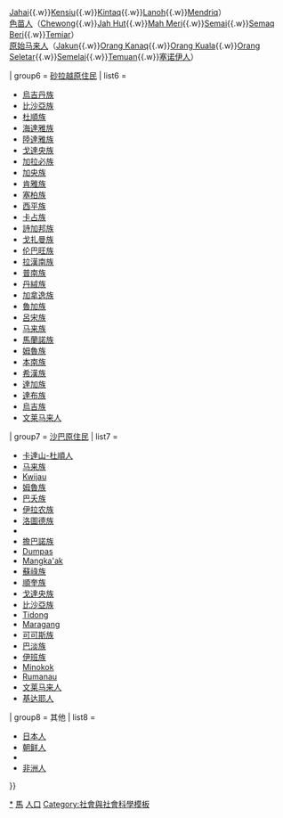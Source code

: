 {{Navbox 
| name  = 马来西亚人口
| image = [[File:Flag of Malaysia.svg|right|80px|Flag of Malaysia]]
| title = [[File:Flag of Malaysia.svg|20x20px|link=|alt=]][[马来西亚人口|马来西亚族群]]
|state = {{{state|autocollapse}}}
|bodyclass = hlist
|above=
*[[马来西亚人]]
*[[海外马来西亚人]]
| style = text-align:left;
| color = #ccccff
| listclass = hlist

| group1 = [[馬來西亞馬來人|馬來族]]
| list1 =
* {{tsl|id|Banjar Malaysia|班加人}}
* [[廖內群島|廖內人]]
* [[爪哇語|爪哇人]]
* [[布吉人]]
* [[米南加保人]]
* [[馬都拉人]]
* [[棉蘭語|棉蘭人]]
* [[亞齊人]]
* [[科科斯群島馬來人#科科斯群島馬來人在馬來西亞|科科斯馬來人]]

| group2 = [[馬來西亞華人|華族]]
| list2 = 
* [[閩南人|福建人]]
* [[客家人]]
* [[廣府人]]
* [[潮州人]]
* [[福州人]]
* [[海南話|海南人]]
* [[閩東民系|福清人]] 
* [[興化人]] 
* [[廣西人]]
* [[三江人]]

| group3 = [[馬來西亞印度人|印度族]]
| list3 = 
* [[馬來西亞坦米爾人|淡米爾人]]
* [[旁遮普人]]
* [[泰盧固語|泰盧固人]]
* [[馬拉雅拉姆語|馬拉雅拉姆人]]
* [[印地語|兴都人]]
* [[錫克人]]
* [[古吉拉特人]]
* [[孟加拉族|孟加拉人]]

| group4 = 土生民族
| list4 = 
* [[峇峇娘惹]]
* [[克里斯坦人|土生葡人]]（[[克里斯坦人]]）
* [[仄迪人|土生印度人]]
* [[马来西亚泰人|土生泰人]]
* 土生阿拉伯人
* 土生帕西人
* 土生突厥人
* 土生歐洲人
* {{tsl|en| Jawi Peranakan|土生爪夷人}}

|group5 = [[半島原住民]]
|list5 = [[塞芒人|矮黑人]]（[[Bateq]]{{.w}}[[Jahai]]{{.w}}[[Kensiu]]{{.w}}[[Kintaq]]{{.w}}[[Lanoh]]{{.w}}[[Mendriq]]）<br/>[[色苗人]]（[[Chewong]]{{.w}}[[Jah Hut]]{{.w}}[[Mah Meri]]{{.w}}[[Semai]]{{.w}}[[Semaq Beri]]{{.w}}[[Temiar]]）<br/>[[原马来人|原始马来人]]（[[Jakun]]{{.w}}[[Orang Kanaq]]{{.w}}[[Orang Kuala]]{{.w}}[[Orang Seletar]]{{.w}}[[Semelai]]{{.w}}[[Temuan]]{{.w}}[[塞诺伊人]]）

| group6 = [[砂拉越原住民]]
| list6 = 
* [[烏吉丹族]]
* [[比沙亞族]]
* [[杜順族]]
* [[伊班族|海達雅族]]
* [[比達友族|陸達雅族]]
* [[戈達央族]]
* [[加拉必族]]
* [[加央族]]
* [[肯雅族]]
* [[塞柏族]]
* [[西平族]]
* [[卡占族]]
* [[詩加邦族]]
* [[戈扎曼族]]
* [[伦巴旺族]]
* [[拉漢南族]]
* [[普南族]]
* [[丹絨族]]
* [[加拿逸族]]
* [[魯加族]]
* [[呂宋族]]
* [[马来族]]
* [[馬蘭諾族]]
* [[姆魯族]]
* [[本南族]]
* [[希漢族]]
* [[達加族]]
* [[達布族]]
* [[烏吉族]]
* [[文莱马来人]]

| group7 = [[沙巴原住民]]
| list7 = 
* [[卡達山-杜順人]]
* [[马来族]]
* [[Kwijau]]
* [[姆魯族]]
* [[巴瑶族|巴夭族]]
* [[伊拉农族]]
* [[洛圖德族]]
* {{tsl|en|Rungus|龍古斯族}}
* [[擔巴諾族]]
* [[Dumpas]]
* [[Mangka'ak]]
* [[蘇祿族]]
* [[順奎族]]
* [[戈達央族]]
* [[比沙亞族]]
* [[Tidong]]
* [[Maragang]]
* [[可可斯族]]
* [[巴淡族]]
* [[伊班族]]
* [[Minokok]]
* [[Rumanau]]
* [[文莱马来人]]
* [[基达耶人]]

| group8 = 其他
| list8 = 
* [[馬來西亞日本人|日本人]]
* [[韩裔马来西亚人|朝鲜人]]
* {{link-en|馬來西亞的菲律賓人|Filipinos in Malaysia|菲律賓人}}
* [[非裔马来西亚人|非洲人]]


}}<noinclude>
[[Category:马来西亚人口|*]]
[[Category:亚洲族群模板|馬]]
[[Category:马来西亚模板|人口]]
[[Category:社會與社會科學模板]]
</noinclude>